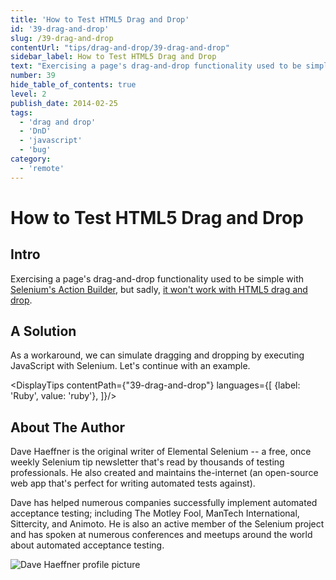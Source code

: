 ```yaml
---
title: 'How to Test HTML5 Drag and Drop'
id: '39-drag-and-drop'
slug: /39-drag-and-drop
contentUrl: "tips/drag-and-drop/39-drag-and-drop"
sidebar_label: How to Test HTML5 Drag and Drop
text: "Exercising a page's drag-and-drop functionality used to be simple with Selenium's Action Builder, but sadly, it won't work with HTML5 drag and drop."
number: 39
hide_table_of_contents: true
level: 2
publish_date: 2014-02-25
tags:
  - 'drag and drop'
  - 'DnD'
  - 'javascript'
  - 'bug'
category:
  - 'remote'
---
```


# How to Test HTML5 Drag and Drop

## Intro

Exercising a page's drag-and-drop functionality used to be simple with [Selenium's Action Builder](http://selenium.googlecode.com/svn/trunk/docs/api/rb/Selenium/WebDriver/ActionBuilder.html), but sadly,
[it won't work with HTML5 drag and drop](https://code.google.com/p/selenium/issues/detail?id=6315).

## A Solution

As a workaround, we can simulate dragging and dropping by executing JavaScript with Selenium. Let's continue with an
example.



<DisplayTips contentPath={"39-drag-and-drop"} languages={[
    {label: 'Ruby', value: 'ruby'},
]}/>


## About The Author

Dave Haeffner is the original writer of Elemental Selenium -- a free, once weekly Selenium tip newsletter that's read
by thousands of testing professionals. He also created and maintains the-internet (an open-source web app that's
perfect for writing automated tests against).

Dave has helped numerous companies successfully implement automated acceptance testing; including The Motley Fool,
ManTech International, Sittercity, and Animoto. He is also an active member of the Selenium project and has spoken
at numerous conferences and meetups around the world about automated acceptance testing.

![Dave Haeffner profile picture](/img/authors/dave-haeffner.jpeg#author-img 'a title')


